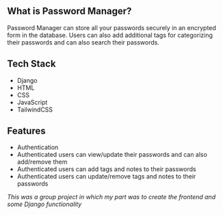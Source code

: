 ## What is Password Manager?

Password Manager can store all your passwords securely in an encrypted form in the database. Users can also add additional tags for categorizing their passwords and can also search their passwords.

## Tech Stack

-   Django
-   HTML
-   CSS
-   JavaScript
-   TailwindCSS

## Features

-   Authentication
-   Authenticated users can view/update their passwords and can also add/remove them
-   Authenticated users can add tags and notes to their passwords
-   Authenticated users can update/remove tags and notes to their passwords

_This was a group project in which my part was to create the frontend and some Django functionality_
